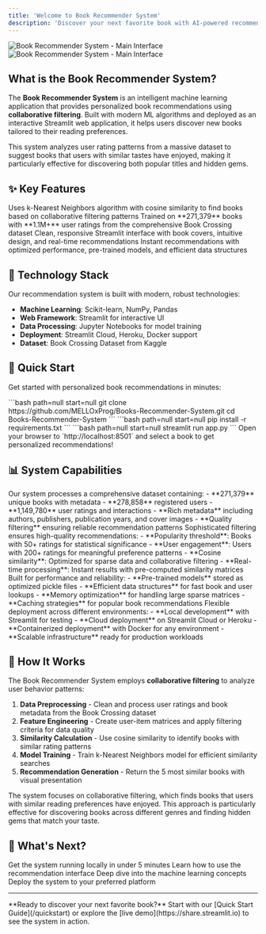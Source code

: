 ```yaml
---
title: 'Welcome to Book Recommender System'
description: 'Discover your next favorite book with AI-powered recommendations using collaborative filtering and machine learning'
---
```


<img
  className="block dark:hidden"
  src="/frontend1.png"
  alt="Book Recommender System - Main Interface"
/>
<img
  className="hidden dark:block"
  src="/frontend1.png"
  alt="Book Recommender System - Main Interface"
/>

## What is the Book Recommender System?

The **Book Recommender System** is an intelligent machine learning application that provides personalized book recommendations using **collaborative filtering**. Built with modern ML algorithms and deployed as an interactive Streamlit web application, it helps users discover new books tailored to their reading preferences.

This system analyzes user rating patterns from a massive dataset to suggest books that users with similar tastes have enjoyed, making it particularly effective for discovering both popular titles and hidden gems.

## ✨ Key Features

<CardGroup cols={2}>
  <Card
    title="🤖 AI-Powered Recommendations"
    icon="brain"
    href="/how-it-works"
  >
    Uses k-Nearest Neighbors algorithm with cosine similarity to find books based on collaborative filtering patterns
  </Card>
  <Card
    title="📚 Massive Book Database"
    icon="book"
    href="/data-processing"
  >
    Trained on **271,379** books with **1.1M+** user ratings from the comprehensive Book Crossing dataset
  </Card>
  <Card
    title="🎨 Beautiful Interface"
    icon="palette"
    href="/using-the-app"
  >
    Clean, responsive Streamlit interface with book covers, intuitive design, and real-time recommendations
  </Card>
  <Card
    title="⚡ Real-time Results"
    icon="bolt"
    href="/machine-learning-pipeline"
  >
    Instant recommendations with optimized performance, pre-trained models, and efficient data structures
  </Card>
</CardGroup>

## 🔧 Technology Stack

Our recommendation system is built with modern, robust technologies:

- **Machine Learning**: Scikit-learn, NumPy, Pandas
- **Web Framework**: Streamlit for interactive UI
- **Data Processing**: Jupyter Notebooks for model training
- **Deployment**: Streamlit Cloud, Heroku, Docker support
- **Dataset**: Book Crossing Dataset from Kaggle

## 🚀 Quick Start

Get started with personalized book recommendations in minutes:

<Steps>
  <Step title="Clone the Repository">
    ```bash path=null start=null
    git clone https://github.com/MELLOxProg/Books-Recommender-System.git
    cd Books-Recommender-System
    ```
  </Step>
  <Step title="Install Dependencies">
    ```bash path=null start=null
    pip install -r requirements.txt
    ```
  </Step>
  <Step title="Run the Application">
    ```bash path=null start=null
    streamlit run app.py
    ```
  </Step>
  <Step title="Start Discovering Books">
    Open your browser to `http://localhost:8501` and select a book to get personalized recommendations!
  </Step>
</Steps>

## 📊 System Capabilities

<AccordionGroup>
  <Accordion title="📈 Dataset Scale & Quality">
    Our system processes a comprehensive dataset containing:
    - **271,379** unique books with metadata
    - **278,858** registered users  
    - **1,149,780** user ratings and interactions
    - **Rich metadata** including authors, publishers, publication years, and cover images
    - **Quality filtering** ensuring reliable recommendation patterns
  </Accordion>

  <Accordion title="🎯 Advanced Recommendation Engine">
    Sophisticated filtering ensures high-quality recommendations:
    - **Popularity threshold**: Books with 50+ ratings for statistical significance
    - **User engagement**: Users with 200+ ratings for meaningful preference patterns
    - **Cosine similarity**: Optimized for sparse data and collaborative filtering
    - **Real-time processing**: Instant results with pre-computed similarity matrices
  </Accordion>

  <Accordion title="🏗️ Scalable Architecture">
    Built for performance and reliability:
    - **Pre-trained models** stored as optimized pickle files
    - **Efficient data structures** for fast book and user lookups
    - **Memory optimization** for handling large sparse matrices
    - **Caching strategies** for popular book recommendations
  </Accordion>

  <Accordion title="🚀 Multiple Deployment Options">
    Flexible deployment across different environments:
    - **Local development** with Streamlit for testing
    - **Cloud deployment** on Streamlit Cloud or Heroku
    - **Containerized deployment** with Docker for any environment
    - **Scalable infrastructure** ready for production workloads
  </Accordion>
</AccordionGroup>

## 🎯 How It Works

The Book Recommender System employs **collaborative filtering** to analyze user behavior patterns:

1. **Data Preprocessing** - Clean and process user ratings and book metadata from the Book Crossing dataset
2. **Feature Engineering** - Create user-item matrices and apply filtering criteria for data quality
3. **Similarity Calculation** - Use cosine similarity to identify books with similar rating patterns
4. **Model Training** - Train k-Nearest Neighbors model for efficient similarity searches
5. **Recommendation Generation** - Return the 5 most similar books with visual presentation

<Note>
The system focuses on collaborative filtering, which finds books that users with similar reading preferences have enjoyed. This approach is particularly effective for discovering books across different genres and finding hidden gems that match your taste.
</Note>

## 📖 What's Next?

<CardGroup cols={2}>
  <Card title="🚀 Quick Start" icon="rocket" href="/quickstart">
    Get the system running locally in under 5 minutes
  </Card>
  <Card title="📱 Try the App" icon="play" href="/using-the-app">
    Learn how to use the recommendation interface
  </Card>
  <Card title="🧠 Understand the ML" icon="brain" href="/collaborative-filtering">
    Deep dive into the machine learning concepts
  </Card>
  <Card title="🌐 Deploy Your Own" icon="globe" href="/deployment/overview">
    Deploy the system to your preferred platform
  </Card>
</CardGroup>

---

<Info>
**Ready to discover your next favorite book?** Start with our [Quick Start Guide](/quickstart) or explore the [live demo](https://share.streamlit.io) to see the system in action.
</Info>